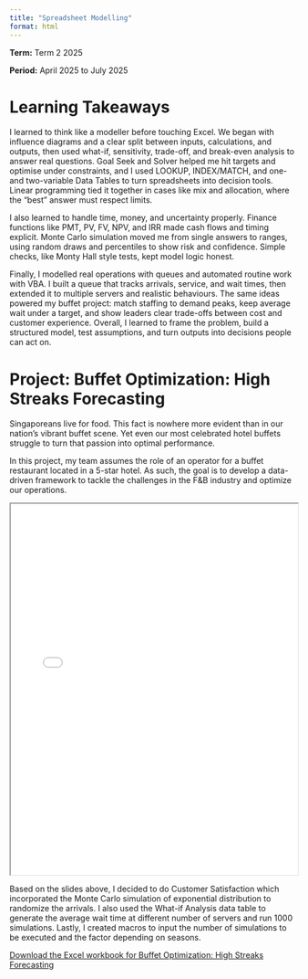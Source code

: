 ```yaml
---
title: "Spreadsheet Modelling"
format: html
---
```


**Term:** Term 2 2025

**Period:** April 2025 to July 2025

# Learning Takeaways

I learned to think like a modeller before touching Excel. We began with influence diagrams and a clear split between inputs, calculations, and outputs, then used what-if, sensitivity, trade-off, and break-even analysis to answer real questions. Goal Seek and Solver helped me hit targets and optimise under constraints, and I used LOOKUP, INDEX/MATCH, and one- and two-variable Data Tables to turn spreadsheets into decision tools. Linear programming tied it together in cases like mix and allocation, where the “best” answer must respect limits.

I also learned to handle time, money, and uncertainty properly. Finance functions like PMT, PV, FV, NPV, and IRR made cash flows and timing explicit. Monte Carlo simulation moved me from single answers to ranges, using random draws and percentiles to show risk and confidence. Simple checks, like Monty Hall style tests, kept model logic honest.

Finally, I modelled real operations with queues and automated routine work with VBA. I built a queue that tracks arrivals, service, and wait times, then extended it to multiple servers and realistic behaviours. The same ideas powered my buffet project: match staffing to demand peaks, keep average wait under a target, and show leaders clear trade-offs between cost and customer experience. Overall, I learned to frame the problem, build a structured model, test assumptions, and turn outputs into decisions people can act on.

# Project: Buffet Optimization: High Streaks Forecasting

Singaporeans live for food. This fact is nowhere more evident than in our nation's vibrant buffet scene. Yet even our most celebrated hotel buffets struggle to turn that passion into optimal performance.

In this project, my team assumes the role of an operator for a buffet restaurant located in a 5-star hotel. As such, the goal is to develop a data-driven framework to tackle the challenges in the F&B industry and optimize our operations.

<iframe src="IS602_G2_Group2_Project_Presentation_Slides.pdf" width="100%" height="650"></iframe>

Based on the slides above, I decided to do Customer Satisfaction which incorporated the Monte Carlo simulation of exponential distribution to randomize the arrivals. I also used the What-if Analysis data table to generate the average wait time at different number of servers and run 1000 simulations. Lastly, I created macros to input the number of simulations to be executed and the factor depending on seasons.


[Download the Excel workbook for Buffet Optimization: High Streaks Forecasting](IS602_G2_Group2_Buffet_Optimization_Workbook.xlsm)




